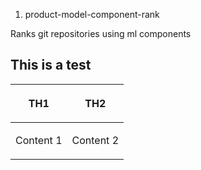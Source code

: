 # product-model-component-rank
Ranks git repositories using ml components

== This is a test ==
{|
|-
! TH1
! TH2
|-
| Content 1
| Content 2
|}
